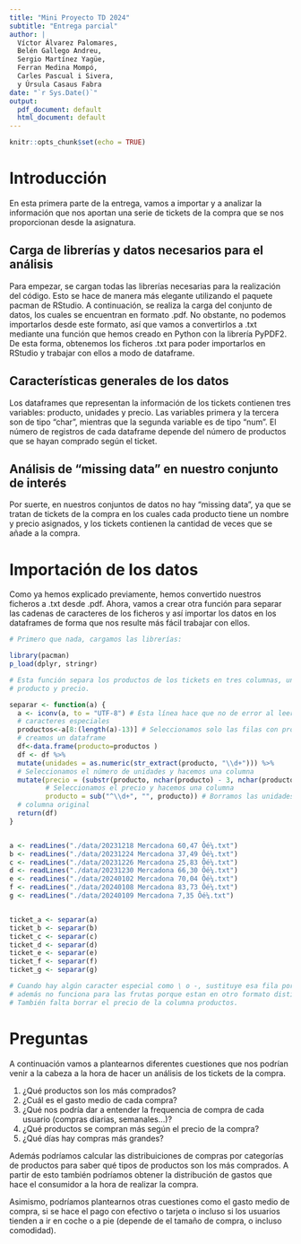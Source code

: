 ```yaml
---
title: "Mini Proyecto TD 2024"
subtitle: "Entrega parcial"
author: |
  Víctor Álvarez Palomares,  
  Belén Gallego Andreu,  
  Sergio Martínez Yagüe,  
  Ferran Medina Mompó,  
  Carles Pascual i Sivera,  
  y Úrsula Casaus Fabra
date: "`r Sys.Date()`"
output:
  pdf_document: default
  html_document: default
---
```


```r
knitr::opts_chunk$set(echo = TRUE)
```

# Introducción

En esta primera parte de la entrega, vamos a importar y a analizar la información que nos aportan una serie de tickets de la compra que se nos proporcionan desde la asignatura.  

## Carga de librerías y datos necesarios para el análisis

Para empezar, se cargan todas las librerías necesarias para la realización del código. Esto se hace de manera más elegante utilizando el paquete pacman de RStudio. A continuación, se realiza la carga del conjunto de datos, los cuales se encuentran en formato .pdf. No obstante, no podemos importarlos desde este formato, así que vamos a convertirlos a .txt mediante una función que hemos creado en Python con la librería PyPDF2. De esta forma, obtenemos los ficheros .txt para poder importarlos en RStudio y trabajar con ellos a modo de dataframe.

## Características generales de los datos

Los dataframes que representan la información de los tickets contienen tres variables: producto, unidades y precio. Las variables primera y la tercera son de tipo "char", mientras que la segunda variable es de tipo "num". El número de registros de cada dataframe depende del número de productos que se hayan comprado según el ticket. 

## Análisis de "missing data" en nuestro conjunto de interés

Por suerte, en nuestros conjuntos de datos no hay "missing data", ya que se tratan de tickets de la compra en los cuales cada producto tiene un nombre y precio asignados, y los tickets contienen la cantidad de veces que se añade a la compra. 

# Importación de los datos

Como ya hemos explicado previamente, hemos convertido nuestros ficheros a .txt desde .pdf. Ahora, vamos a crear otra función para separar las cadenas de caracteres de los ficheros y así importar los datos en los dataframes de forma que nos resulte más fácil trabajar con ellos.

```r
# Primero que nada, cargamos las librerías:

library(pacman)
p_load(dplyr, stringr)

# Esta función separa los productos de los tickets en tres columnas, unidades, 
# producto y precio.

separar <- function(a) {
  a <- iconv(a, to = "UTF-8") # Esta línea hace que no de error al leer 
  # caracteres especiales
  productos<-a[8:(length(a)-13)] # Seleccionamos solo las filas con productos y 
  # creamos un dataframe
  df<-data.frame(producto=productos )
  df <- df %>%
  mutate(unidades = as.numeric(str_extract(producto, "\\d+"))) %>% 
  # Seleccionamos el número de unidades y hacemos una columna
  mutate(precio = (substr(producto, nchar(producto) - 3, nchar(producto))), 
         # Seleccionamos el precio y hacemos una columna
         producto = sub("^\\d+", "", producto)) # Borramos las unidades de la 
  # columna original
  return(df)
}


a <- readLines("./data/20231218 Mercadona 60,47 Ôé¼.txt")
b <- readLines("./data/20231224 Mercadona 37,49 Ôé¼.txt")
c <- readLines("./data/20231226 Mercadona 25,83 Ôé¼.txt")
d <- readLines("./data/20231230 Mercadona 66,30 Ôé¼.txt")
e <- readLines("./data/20240102 Mercadona 70,04 Ôé¼.txt")
f <- readLines("./data/20240108 Mercadona 83,73 Ôé¼.txt")
g <- readLines("./data/20240109 Mercadona 7,35 Ôé¼.txt")


ticket_a <- separar(a)
ticket_b <- separar(b)
ticket_c <- separar(c)
ticket_d <- separar(d)
ticket_e <- separar(e)
ticket_f <- separar(f)
ticket_g <- separar(g)

# Cuando hay algún caracter especial como \ o -, sustituye esa fila por NAs,
# además no funciona para las frutas porque estan en otro formato distinto.
# También falta borrar el precio de la columna productos.
```

# Preguntas

A continuación vamos a plantearnos diferentes cuestiones que nos podrían venir a la cabeza a la hora de hacer un análisis de los tickets de la compra. 

1) ¿Qué productos son los más comprados? 
2) ¿Cuál es el gasto medio de cada compra?
3) ¿Qué nos podría dar a entender la frequencia de compra de cada usuario
(compras diarias, semanales...)?
4) ¿Qué productos se compran más según el precio de la compra?
5) ¿Qué días hay compras más grandes?

Además podríamos calcular las distribuiciones de compras por categorías de productos para saber qué tipos de productos son los más comprados. A partir de esto también podríamos obtener la distribución de gastos que hace el consumidor a la hora de realizar la compra.

Asimismo, podríamos plantearnos otras cuestiones como el gasto medio de compra, si se hace el pago con efectivo o tarjeta o incluso si los usuarios tienden a ir en coche o a pie (depende de el tamaño de compra, o incluso comodidad).


